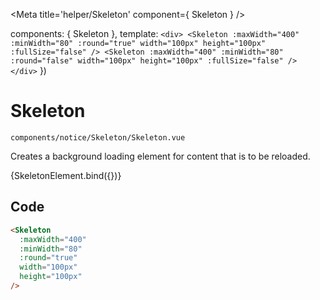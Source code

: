 
<Meta
  title='helper/Skeleton'
  component={ Skeleton }
/>

  components: { Skeleton },
  template: `
    <div>
      <Skeleton
        :maxWidth="400"
        :minWidth="80"
        :round="true"
        width="100px"
        height="100px"
        :fullSize="false"
      />
      <Skeleton
        :maxWidth="400"
        :minWidth="80"
        :round="false"
        width="100px"
        height="100px"
        :fullSize="false"
      />
    </div>
  `
})

# Skeleton
```components/notice/Skeleton/Skeleton.vue```

Creates a background loading element for content that is to be reloaded.

<Preview withToolbar="true">
  <Story name='SkeletonStory'>
    {SkeletonElement.bind({})}
  </Story>
</Preview>

<Props story="SkeletonStory" />

## Code
```html
<Skeleton
  :maxWidth="400"
  :minWidth="80"
  :round="true"
  width="100px"
  height="100px"
/>
```
